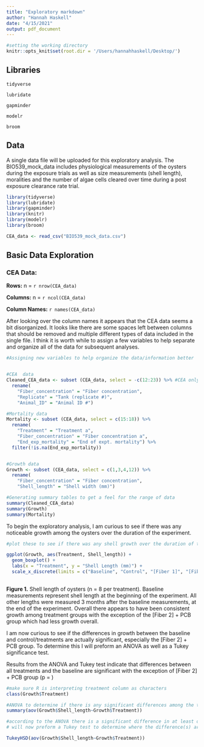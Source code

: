 ```yaml
---
title: "Exploratory markdown"
author: "Hannah Haskell"
date: "4/15/2021"
output: pdf_document
---
```

```r
#setting the working directory
knitr::opts_knit$set(root.dir = '/Users/hannahhaskell/Desktop/')
```

## Libraries

`tidyverse`

`lubridate`

`gapminder`

`modelr`

`broom`

## Data

A single data file will be uploaded for this exploratory analysis. The BIO539_mock_data includes  physiological measurements of the oysters during the exposure trials as well as size measurements (shell length), moralities and the number of algae cells cleared over time during a post exposure clearance rate trial.  

```r
library(tidyverse)
library(lubridate)
library(gapminder)
library(knitr)
library(modelr)
library(broom)

CEA_data <- read_csv("BIO539_mock_data.csv")

```

## Basic Data Exploration

### CEA Data:

**Rows:** n = `r nrow(CEA_data)`

**Columns:** n = `r ncol(CEA_data)`

**Column Names:** `r names(CEA_data)`


After looking over the column names it appears that the CEA data seems a bit disorganized. It looks like there are some spaces left between columns that should be removed and multiple different types of data included in the single file. I think it is worth while to assign a few variables to help separate and organize all of the data for subsequent analyses. 


```r

#Assigning new variables to help organize the data/information better


#CEA  data
Cleaned_CEA_data <- subset (CEA_data, select = -c(12:23)) %>% #CEA only
  rename(
    "Fiber_concentration" = "Fiber concentration",
    "Replicate" = "Tank (replicate #)",
    "Animal_ID" = "Animal ID #")

#Mortality data
Mortality <- subset (CEA_data, select = c(15:18)) %>%
  rename(
    "Treatment" = "Treatment a",
    "Fiber_concentration" = "Fiber concentration a",
    "End_exp_mortality" = "End of expt. mortality") %>%
  filter(!is.na(End_exp_mortality))


#Growth data
Growth <- subset (CEA_data, select = c(1,3,4,12)) %>%
  rename(
    "Fiber_concentration" = "Fiber concentration",
    "Shell_length" = "Shell width (mm)")
```

```r
#Generating summary tables to get a feel for the range of data
summary(Cleaned_CEA_data)
summary(Growth)
summary(Mortality)
```


To begin the exploratory analysis, I am curious to see if there was any noticeable growth among the oysters over the duration of the experiment. 


```r
#plot these to see if there was any shell growth over the duration of the experiment 

ggplot(Growth, aes(Treatment, Shell_length)) +
  geom_boxplot() +
  labs(x = "Treatment", y = "Shell Length (mm)") +
  scale_x_discrete(limits = c("Baseline", "Control", "[Fiber 1]", "[Fiber 1] + PCB", "[Fiber 2]", "[Fiber 2] + PCB")) #changing the order of the x axis
  
```

**Figure 1.** Shell length of oysters (n = 8 per treatment). Baseline measurements represent shell length at the beginning of the experiment. All other lengths were measured 3 months after the baseline measurements, at the end of the experiment. Overall there appears to have been consistent growth among treatment groups with the exception of the [Fiber 2] + PCB group which had less growth overall.

I am now curious to see if the differences in growth between the baseline and control/treatments are actually significant, especially the [Fiber 2] + PCB group. To determine this I will preform an ANOVA as well as a Tukey significance test. 

Results from the ANOVA and Tukey test indicate that differences between all treatments and the baseline are significant with the exception of [Fiber 2] + PCB group (p = )


```r

#make sure R is interpreting treatment column as characters
class(Growth$Treatment)

#ANOVA to determine if there is any significant differences among the treatment groups
summary(aov(Growth$Shell_length~Growth$Treatment))

#according to the ANOVA there is a significant difference in at least one pair of the treatment groups..
# will now preform a Tukey test to determine where the difference(s) are

TukeyHSD(aov(Growth$Shell_length~Growth$Treatment))



```


